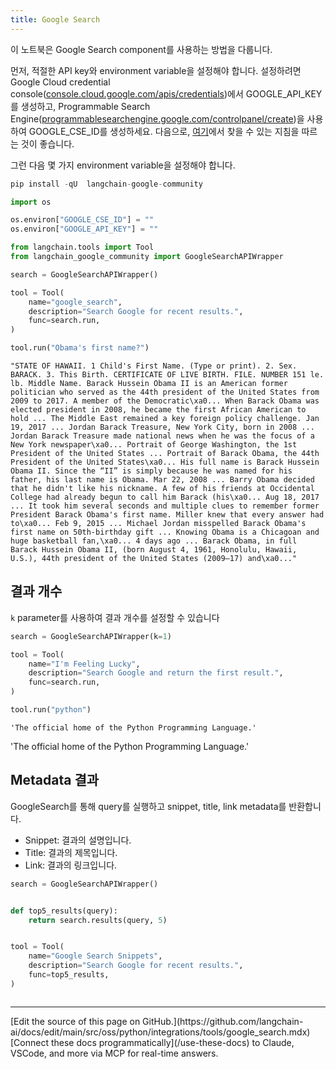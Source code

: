 ```yaml
---
title: Google Search
---
```


이 노트북은 Google Search component를 사용하는 방법을 다룹니다.

먼저, 적절한 API key와 environment variable을 설정해야 합니다. 설정하려면 Google Cloud credential console([console.cloud.google.com/apis/credentials](https://console.cloud.google.com/apis/credentials))에서 GOOGLE_API_KEY를 생성하고, Programmable Search Engine([programmablesearchengine.google.com/controlpanel/create](https://programmablesearchengine.google.com/controlpanel/create))을 사용하여 GOOGLE_CSE_ID를 생성하세요. 다음으로, [여기](https://stackoverflow.com/questions/37083058/programmatically-searching-google-in-python-using-custom-search)에서 찾을 수 있는 지침을 따르는 것이 좋습니다.

그런 다음 몇 가지 environment variable을 설정해야 합니다.

```python
pip install -qU  langchain-google-community
```

```python
import os

os.environ["GOOGLE_CSE_ID"] = ""
os.environ["GOOGLE_API_KEY"] = ""
```

```python
from langchain.tools import Tool
from langchain_google_community import GoogleSearchAPIWrapper

search = GoogleSearchAPIWrapper()

tool = Tool(
    name="google_search",
    description="Search Google for recent results.",
    func=search.run,
)
```

```python
tool.run("Obama's first name?")
```

```output
"STATE OF HAWAII. 1 Child's First Name. (Type or print). 2. Sex. BARACK. 3. This Birth. CERTIFICATE OF LIVE BIRTH. FILE. NUMBER 151 le. lb. Middle Name. Barack Hussein Obama II is an American former politician who served as the 44th president of the United States from 2009 to 2017. A member of the Democratic\xa0... When Barack Obama was elected president in 2008, he became the first African American to hold ... The Middle East remained a key foreign policy challenge. Jan 19, 2017 ... Jordan Barack Treasure, New York City, born in 2008 ... Jordan Barack Treasure made national news when he was the focus of a New York newspaper\xa0... Portrait of George Washington, the 1st President of the United States ... Portrait of Barack Obama, the 44th President of the United States\xa0... His full name is Barack Hussein Obama II. Since the “II” is simply because he was named for his father, his last name is Obama. Mar 22, 2008 ... Barry Obama decided that he didn't like his nickname. A few of his friends at Occidental College had already begun to call him Barack (his\xa0... Aug 18, 2017 ... It took him several seconds and multiple clues to remember former President Barack Obama's first name. Miller knew that every answer had to\xa0... Feb 9, 2015 ... Michael Jordan misspelled Barack Obama's first name on 50th-birthday gift ... Knowing Obama is a Chicagoan and huge basketball fan,\xa0... 4 days ago ... Barack Obama, in full Barack Hussein Obama II, (born August 4, 1961, Honolulu, Hawaii, U.S.), 44th president of the United States (2009–17) and\xa0..."
```

## 결과 개수

`k` parameter를 사용하여 결과 개수를 설정할 수 있습니다

```python
search = GoogleSearchAPIWrapper(k=1)

tool = Tool(
    name="I'm Feeling Lucky",
    description="Search Google and return the first result.",
    func=search.run,
)
```

```python
tool.run("python")
```

```output
'The official home of the Python Programming Language.'
```

'The official home of the Python Programming Language.'

## Metadata 결과

GoogleSearch를 통해 query를 실행하고 snippet, title, link metadata를 반환합니다.

- Snippet: 결과의 설명입니다.
- Title: 결과의 제목입니다.
- Link: 결과의 링크입니다.

```python
search = GoogleSearchAPIWrapper()


def top5_results(query):
    return search.results(query, 5)


tool = Tool(
    name="Google Search Snippets",
    description="Search Google for recent results.",
    func=top5_results,
)
```

```python

```

---

<Callout icon="pen-to-square" iconType="regular">
    [Edit the source of this page on GitHub.](https://github.com/langchain-ai/docs/edit/main/src/oss/python/integrations/tools/google_search.mdx)
</Callout>
<Tip icon="terminal" iconType="regular">
    [Connect these docs programmatically](/use-these-docs) to Claude, VSCode, and more via MCP for    real-time answers.
</Tip>
